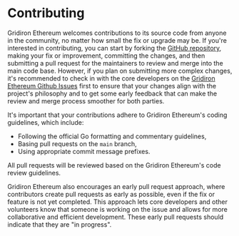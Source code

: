 # Contributing

Gridiron Ethereum welcomes contributions to its source code from anyone in the community, 
no matter how small the fix or upgrade may be. If you're interested in contributing, 
you can start by forking the [GitHub repository], making your fix or improvement, 
committing the changes, and then submitting a pull request for the maintainers 
to review and merge into the main code base. However, if you plan on submitting 
more complex changes, it's recommended to check in with the core developers on 
the [Gridiron Ethereum Github Issues] first to ensure that your changes align with the project's 
philosophy and to get some early feedback that can make the review and merge process 
smoother for both parties.

It's important that your contributions adhere to Gridiron Ethereum's coding guidelines, which 
include:
- Following the official Go formatting and commentary guidelines, 
- Basing pull requests on the `main` branch,
- Using appropriate commit message prefixes. 

All pull requests will be reviewed based on the Gridiron Ethereum's code review guidelines.

Gridiron Ethereum also encourages an early pull request approach, where contributors create pull 
requests as early as possible, even if the fix or feature is not yet completed. 
This approach lets core developers and other volunteers know that someone is 
working on the issue and allows for more collaborative and efficient development. 
These early pull requests should indicate that they are "in progress".

[GitHub repository]: https://github.com/gridironOne/gridiron
[Gridiron Ethereum Github Issues]:https://github.com/gridironOne/gridiron/issues